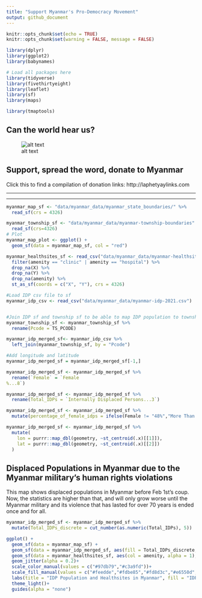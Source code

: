 ```yaml
---
title: "Support Myanmar's Pro-Democracy Movement"
output: github_document
---
```


```r
knitr::opts_chunk$set(echo = TRUE)
knitr::opts_chunk$set(warning = FALSE, message = FALSE) 

library(dplyr)
library(ggplot2)
library(babynames)

# Load all packages here
library(tidyverse)
library(fivethirtyeight)
library(leaflet)
library(sf)
library(maps)

library(tmaptools)
```

## Can the world hear us?

![alt text](fallenstar.jpg)

## Support, spread the word, donate to Myanmar

Click this to find a compilation of donation links:
http://laphetyaylinks.com

******

------

```r
myanmar_map_sf <- "data/myanmar_data/myanmar_state_boundaries/" %>%
  read_sf(crs = 4326)

myanmar_township_sf <- "data/myanmar_data/myanmar-township-boundaries" %>% 
  read_sf(crs=4326)
# Plot
myanmar_map_plot <- ggplot() +
  geom_sf(data = myanmar_map_sf, col = "red")

myanmar_healthsites_sf <- read_csv("data/myanmar_data/myanmar-healthsites.csv")%>%
  filter(amenity == "clinic" | amenity == "hospital") %>% 
  drop_na(X) %>% 
  drop_na(Y) %>% 
  drop_na(amenity) %>% 
  st_as_sf(coords = c("X", "Y"), crs = 4326)

#Load IDP csv file to sf
myanmar_idp_csv <- read_csv("data/myanmar_data/myanmar-idp-2021.csv")


#Join IDP sf and township sf to be able to map IDP population to township
myanmar_township_sf <- myanmar_township_sf %>% 
  rename(Pcode = TS_PCODE)

myanmar_idp_merged_sf<- myanmar_idp_csv %>% 
  left_join(myanmar_township_sf, by = "Pcode")

#Add longitude and latitude
myanmar_idp_merged_sf = myanmar_idp_merged_sf[-1,]

myanmar_idp_merged_sf <- myanmar_idp_merged_sf %>% 
  rename(`Female` = `Female 
%...8`)

myanmar_idp_merged_sf <- myanmar_idp_merged_sf %>% 
  rename(Total_IDPs = `Internally Displaced Persons...3`)

myanmar_idp_merged_sf <- myanmar_idp_merged_sf %>% 
  mutate(percentage_of_female_idps = ifelse(Female != "48%","More Than 50%","Less Than 50%"))

myanmar_idp_merged_sf <- myanmar_idp_merged_sf %>% 
  mutate(
    lon = purrr::map_dbl(geometry, ~st_centroid(.x)[[1]]),
    lat = purrr::map_dbl(geometry, ~st_centroid(.x)[[2]])
  )
```


## Displaced Populations in Myanmar due to the Myanmar military's human rights violations

This map shows displaced populations in Myanmar before Feb 1st's coup. Now, the statistics are higher than that, and will only grow worse until the Myanmar military and its violence that has lasted for over 70 years is ended once and for all.

```r
myanmar_idp_merged_sf <- myanmar_idp_merged_sf %>%
  mutate(Total_IDPs_discrete = cut_number(as.numeric(Total_IDPs), 5))

ggplot() +
  geom_sf(data = myanmar_map_sf) +
  geom_sf(data = myanmar_idp_merged_sf, aes(fill = Total_IDPs_discrete, geometry = geometry), size = 0.5) +
  geom_sf(data = myanmar_healthsites_sf, aes(col = amenity, alpha = 1), size = 1) +
  geom_jitter(alpha = 0.2)+
  scale_color_manual(values = c("#97db79","#c3a9fd"))+
  scale_fill_manual(values = c("#feedde","#fdbe85","#fd8d3c","#e6550d","#a63603"))+
  labs(title = "IDP Population and Healthsites in Myanmar", fill = "IDP\nPopulation\n", col = "Amenity")+
  theme_light()+	
  guides(alpha = "none")
```
